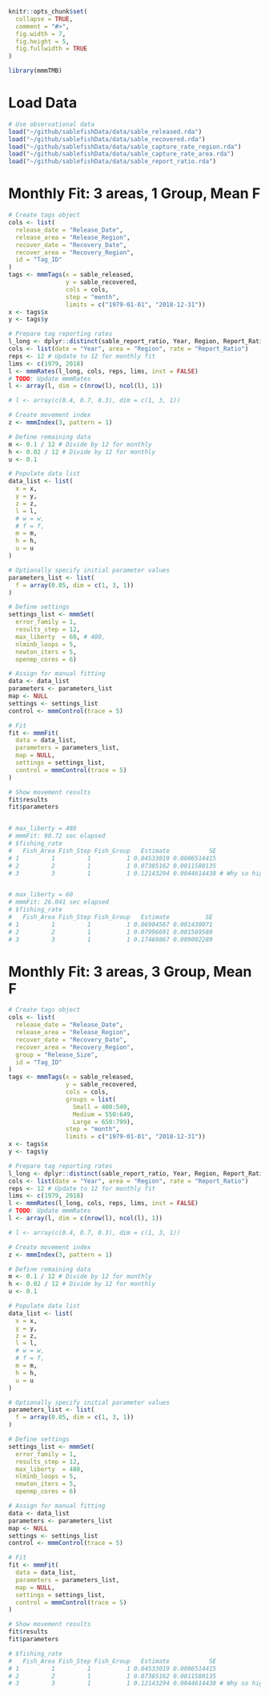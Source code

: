 ```r
knitr::opts_chunk$set(
  collapse = TRUE,
  comment = "#>",
  fig.width = 7,
  fig.height = 5, 
  fig.fullwidth = TRUE
)
```

```r
library(mmmTMB)
```

# Load Data
```r
# Use observational data
load("~/github/sablefishData/data/sable_released.rda")
load("~/github/sablefishData/data/sable_recovered.rda")
load("~/github/sablefishData/data/sable_capture_rate_region.rda")
load("~/github/sablefishData/data/sable_capture_rate_area.rda")
load("~/github/sablefishData/data/sable_report_ratio.rda")

```

# Monthly Fit: 3 areas, 1 Group, Mean F
```r
# Create tags object
cols <- list(
  release_date = "Release_Date",
  release_area = "Release_Region",
  recover_date = "Recovery_Date",
  recover_area = "Recovery_Region",
  id = "Tag_ID"
)
tags <- mmmTags(x = sable_released,
                y = sable_recovered,
                cols = cols,
                step = "month",
                limits = c("1979-01-01", "2018-12-31"))
x <- tags$x
y <- tags$y

# Prepare tag reporting rates
l_long <- dplyr::distinct(sable_report_ratio, Year, Region, Report_Ratio)
cols <- list(date = "Year", area = "Region", rate = "Report_Ratio")
reps <- 12 # Update to 12 for monthly fit
lims <- c(1979, 2018)
l <- mmmRates(l_long, cols, reps, lims, inst = FALSE)
# TODO: Update mmmRates
l <- array(l, dim = c(nrow(l), ncol(l), 1))

# l <- array(c(0.4, 0.7, 0.3), dim = c(1, 3, 1))

# Create movement index
z <- mmmIndex(3, pattern = 1)

# Define remaining data
m <- 0.1 / 12 # Divide by 12 for monthly
h <- 0.02 / 12 # Divide by 12 for monthly
u <- 0.1

# Populate data list
data_list <- list(
  x = x,
  y = y,
  z = z,
  l = l,
  # w = w,
  # f = f,
  m = m,
  h = h,
  u = u
)

# Optionally specify initial parameter values
parameters_list <- list(
  f = array(0.05, dim = c(1, 3, 1))
)

# Define settings
settings_list <- mmmSet(
  error_family = 1,
  results_step = 12,
  max_liberty  = 60, # 480,
  nlminb_loops = 5,
  newton_iters = 5,
  openmp_cores = 6)

# Assign for manual fitting
data <- data_list
parameters <- parameters_list
map <- NULL
settings <- settings_list
control <- mmmControl(trace = 5)

# Fit
fit <- mmmFit(
  data = data_list,
  parameters = parameters_list,
  map = NULL,
  settings = settings_list,
  control = mmmControl(trace = 5)
)

# Show movement results
fit$results
fit$parameters


# max_liberty = 480
# mmmFit: 90.72 sec elapsed
# $fishing_rate
#   Fish_Area Fish_Step Fish_Group   Estimate           SE
# 1         1         1          1 0.04533019 0.0006514415
# 2         2         1          1 0.07385162 0.0011580135
# 3         3         1          1 0.12143294 0.0044614438 # Why so high?


# max_liberty = 60
# mmmFit: 26.041 sec elapsed
# $fishing_rate
#   Fish_Area Fish_Step Fish_Group   Estimate          SE
# 1         1         1          1 0.06904567 0.001430071
# 2         2         1          1 0.07996691 0.001589580
# 3         3         1          1 0.17469867 0.009002289

```


# Monthly Fit: 3 areas, 3 Group, Mean F
```r
# Create tags object
cols <- list(
  release_date = "Release_Date",
  release_area = "Release_Region",
  recover_date = "Recovery_Date",
  recover_area = "Recovery_Region",
  group = "Release_Size",
  id = "Tag_ID"
)
tags <- mmmTags(x = sable_released,
                y = sable_recovered,
                cols = cols,
                groups = list(
                  Small = 400:549, 
                  Medium = 550:649, 
                  Large = 650:799),
                step = "month",
                limits = c("1979-01-01", "2018-12-31"))
x <- tags$x
y <- tags$y

# Prepare tag reporting rates
l_long <- dplyr::distinct(sable_report_ratio, Year, Region, Report_Ratio)
cols <- list(date = "Year", area = "Region", rate = "Report_Ratio")
reps <- 12 # Update to 12 for monthly fit
lims <- c(1979, 2018)
l <- mmmRates(l_long, cols, reps, lims, inst = FALSE)
# TODO: Update mmmRates
l <- array(l, dim = c(nrow(l), ncol(l), 1))

# l <- array(c(0.4, 0.7, 0.3), dim = c(1, 3, 1))

# Create movement index
z <- mmmIndex(3, pattern = 1)

# Define remaining data
m <- 0.1 / 12 # Divide by 12 for monthly
h <- 0.02 / 12 # Divide by 12 for monthly
u <- 0.1

# Populate data list
data_list <- list(
  x = x,
  y = y,
  z = z,
  l = l,
  # w = w,
  # f = f,
  m = m,
  h = h,
  u = u
)

# Optionally specify initial parameter values
parameters_list <- list(
  f = array(0.05, dim = c(1, 3, 1))
)

# Define settings
settings_list <- mmmSet(
  error_family = 1,
  results_step = 12,
  max_liberty  = 480,
  nlminb_loops = 5,
  newton_iters = 5,
  openmp_cores = 6)

# Assign for manual fitting
data <- data_list
parameters <- parameters_list
map <- NULL
settings <- settings_list
control <- mmmControl(trace = 5)

# Fit
fit <- mmmFit(
  data = data_list,
  parameters = parameters_list,
  map = NULL,
  settings = settings_list,
  control = mmmControl(trace = 5)
)

# Show movement results
fit$results
fit$parameters

# $fishing_rate
#   Fish_Area Fish_Step Fish_Group   Estimate           SE
# 1         1         1          1 0.04533019 0.0006514415
# 2         2         1          1 0.07385162 0.0011580135
# 3         3         1          1 0.12143294 0.0044614438 # Why so high?

```


